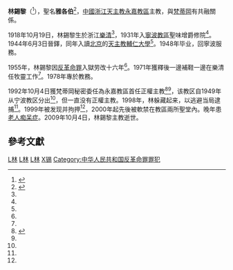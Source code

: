 '''林錫黎'''（{{bd|1918年|10月19日|2009年|10月4日|catIdx=Lin林錫黎}}<ref name="obitc">{{cite news|publisher=[[天主教亞洲通訊社|天主教亞洲通訊社]]
|date=2009年10月9日
|title=溫州林錫黎主教 晉牧紀念日逝世
}}</ref>），聖名'''雅各伯'''<ref name="obite">{{cite news|publisher=[[天主教亞洲通訊社|天主教亞洲通訊社]]
|date=2009年10月5日
|title=Underground Bishop of Wenzhou dies on episcopal anniversary
}}</ref>，[[中國|中國]][[浙江|浙江]][[天主教永嘉教區|天主教永嘉教區]]主教，與[[梵蒂岡|梵蒂岡]]有共融關係。

1918年10月19日，林錫黎生於浙江[[乐清市|樂清]]<ref name=icn/>，1931年入[[寧波教區|寧波教區]]聖味增爵修院<ref name=icn/>。1944年6月3日晉鐸，同年入讀[[北京|北京]]的[[天主教輔仁大學|天主教輔仁大學]]<ref name=icn/>。1948年毕业，回寧波服務。

1955年，林錫黎因[[反革命罪|反革命罪]]入獄劳改十六年<ref name=icn/>。1971年獲釋後一邊補鞋一邊在樂清任牧靈工作<ref name=icn/>。1978年專於教務。

1992年10月4日獲梵蒂岡秘密委任為永嘉教區首任正權主教<ref name=icn>{{cite news|first=|last=|title=China: underground Bishop of Wenzhou dies|url=http://www.indcatholicnews.com/news.php?viewStory=14933|work=[[Independent_Catholic_News|Independent Catholic News]]|publisher=|date=2009-10-05|accessdate=2009-11-01|archive-date=2017-01-31|archive-url=https://web.archive.org/web/20170131120250/http://www.indcatholicnews.com/news.php?viewStory=14933|dead-url=no}}</ref><ref name=icn/>，该教区自1949年从宁波教区分出<ref name=icn/>，但一直没有正權主教。1998年，林躲藏起来，以逃避当局逮捕<ref name=icn/>。1999年被发现并拘押<ref name=icn/>，2000年起先後被軟禁在教區兩所聖堂內。晚年患[[老人痴呆症|老人痴呆症]]。2009年10月4日，林錫黎主教逝世。

==參考文獻==
<div class="references-small">
<references />
</div>

[[Category:中华人民共和国天主教主教|L林]]
[[Category:輔仁大學校友|L林]]
[[Category:乐清人|L林]]
[[Category:林姓|X锡]]
[[Category:中华人民共和国反革命罪罪犯|Category:中华人民共和国反革命罪罪犯]]